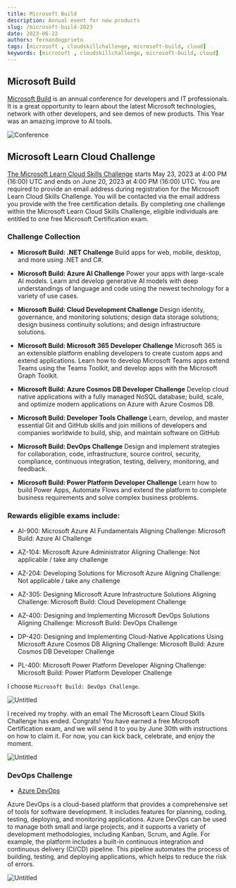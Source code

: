 ```yaml
---
title: Microsoft Build
description: Annual event for new products
slug: /microsoft-build-2023
date: 2023-06-22
authors: fernandogprieto
tags: [microsoft , cloudskillchallenge, microsoft-build, cloud]
keywords: [microsoft , cloudskillchallenge, microsoft-build, cloud]
---
```


## Microsoft Build

[Microsoft Build](https://build.microsoft.com/) is an annual conference for developers and IT professionals. It is a great opportunity to learn about the latest Microsoft technologies, network with other developers, and see demos of new products.
This Year was an amazing improve to AI tools.

![Conference](https://gitlab.com/fernandogprieto/fgp-website/-/raw/main/static/img/blog/microsoft-build-ai.png)

## Microsoft Learn Cloud Challenge
[The Microsoft Learn Cloud Skills Challenge](https://www.microsoft.com/en-US/cloudskillschallenge/build/registration) starts May 23, 2023 at 4:00 PM (16:00) UTC and ends on June 20, 2023 at 4:00 PM (16:00) UTC.
You are required to provide an email address during registration for the Microsoft Learn Cloud Skills Challenge. You will be contacted via the email address you provide with the free certification details.
By completing one challenge within the Microsoft Learn Cloud Skills Challenge, eligible individuals are entitled to one free Microsoft Certification exam.

### Challenge Collection

- **Microsoft Build: .NET Challenge**
  Build apps for web, mobile, desktop, and more using .NET and C#.

- **Microsoft Build: Azure AI Challenge**
Power your apps with large-scale AI models. Learn and develop generative AI models with deep understandings of language and code using the newest technology for a variety of use cases.

- **Microsoft Build: Cloud Development Challenge**
Design identity, governance, and monitoring solutions; design data storage solutions; design business continuity solutions; and design infrastructure solutions.

- **Microsoft Build: Microsoft 365 Developer Challenge**
Microsoft 365 is an extensible platform enabling developers to create custom apps and extend applications. Learn how to develop Microsoft Teams apps extend Teams using the Teams Toolkit, and develop apps with the Microsoft Graph Toolkit.

- **Microsoft Build: Azure Cosmos DB Developer Challenge**
Develop cloud native applications with a fully managed NoSQL database; build, scale, and optimize modern applications on Azure with Azure Cosmos DB.

- **Microsoft Build: Developer Tools Challenge**
Learn, develop, and master essential Git and GitHub skills and join millions of developers and companies worldwide to build, ship, and maintain software on GitHub

- **Microsoft Build: DevOps Challenge**
Design and implement strategies for collaboration, code, infrastructure, source control, security, compliance, continuous integration, testing, delivery, monitoring, and feedback.

- **Microsoft Build: Power Platform Developer Challenge**
Learn how to build Power Apps, Automate Flows and extend the platform to complete business requirements and solve complex business problems.

### Rewards eligible exams include:
- AI-900: Microsoft Azure AI Fundamentals
Aligning Challenge: Microsoft Build: Azure AI Challenge

- AZ-104: Microsoft Azure Administrator
Aligning Challenge: Not applicable / take any challenge

- AZ-204: Developing Solutions for Microsoft Azure
Aligning Challenge: Not applicable / take any challenge

- AZ-305: Designing Microsoft Azure Infrastructure Solutions
Aligning Challenge: Microsoft Build: Cloud Development Challenge

- AZ-400: Designing and Implementing Microsoft DevOps Solutions
Aligning Challenge: Microsoft Build: DevOps Challenge

- DP-420: Designing and Implementing Cloud-Native Applications Using Microsoft Azure Cosmos DB
Aligning Challenge: Microsoft Build: Azure Cosmos DB Developer Challenge

- PL-400: Microsoft Power Platform Developer
Aligning Challenge: Microsoft Build: Power Platform Developer Challenge

I choose `Microsoft Build: DevOps Challenge`.

![Untitled](https://gitlab.com/fernandogprieto/fgp-website/-/raw/main/static/img/blog/microsoft-devops-challenge.png)

I received my trophy. with an email The Microsoft Learn Cloud Skills Challenge has ended.
Congrats! You have earned a free Microsoft Certification exam, and we will send it to you by June 30th with instructions on how to claim it. For now, you can kick back, celebrate, and enjoy the moment.

![Untitled](https://gitlab.com/fernandogprieto/fgp-website/-/raw/main/static/img/blog/trophy.png)

### DevOps Challenge
- [Azure DevOps](https://dev.azure.com/)

Azure DevOps is a cloud-based platform that provides a comprehensive set of tools for software development. It includes features for planning, coding, testing, deploying, and monitoring applications. Azure DevOps can be used to manage
both small and large projects, and it supports a variety of development methodologies, including Kanban, Scrum, and Agile.
For example, the platform includes a built-in continuous integration and continuous delivery (CI/CD) pipeline. This pipeline automates the process of building, testing, and deploying applications, which helps to reduce the risk of errors.

![Untitled](https://gitlab.com/fernandogprieto/fgp-website/-/raw/main/static/img/blog/azure-DevOps.png)




